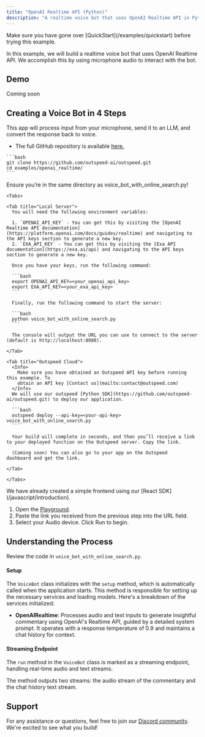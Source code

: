 ```yaml
---
title: "OpenAI Realtime API (Python)"
description: "A realtime voice bot that uses OpenAI Realtime API in Python."
---
```


<Info>
  Make sure you have gone over [QuickStart](/examples/quickstart) before trying
  this example.
</Info>

In this example, we will build a realtime voice bot that uses OpenAI Realtime API.
We accomplish this by using microphone audio to interact with the bot.

## Demo

Coming soon

## **Creating a Voice Bot in 4 Steps**

This app will process input from your microphone, send it to an LLM, and convert the response back to voice.

- The full GitHub repository is available [here.](https://github.com/outspeed-ai/outspeed.git)


<Steps>
  <Step title="Start by cloning the repository">

    ```bash
    git clone https://github.com/outspeed-ai/outspeed.git
    cd examples/openai_realtime/
    ```

  </Step>

  
  <Step title="Install Dependencies">
    <InstallOutspeedSnippet />
  </Step>

  <Step title="Run Backend">
    <Warning>
      Ensure you’re in the same directory as voice_bot_with_online_search.py!
    </Warning>

    <Tabs>

    <Tab title="Local Server">
      You will need the following environment variables:

      1. `OPENAI_API_KEY` - You can get this by visiting the [OpenAI Realtime API documentation](https://platform.openai.com/docs/guides/realtime) and navigating to the API keys section to generate a new key.
      2. `EXA_API_KEY` - You can get this by visiting the [Exa API documentation](https://exa.ai/api) and navigating to the API keys section to generate a new key.

      Once you have your keys, run the following command:

      ```bash
      export OPENAI_API_KEY=<your_openai_api_key>
      export EXA_API_KEY=<your_exa_api_key>
      ```

      Finally, run the following command to start the server:

      ```bash
      python voice_bot_with_online_search.py
      ```

      The console will output the URL you can use to connect to the server (default is http://localhost:8080).

    </Tab>

    <Tab title="Outspeed Cloud">
      <Info>
        Make sure you have obtained an Outspeed API key before running this example. To
        obtain an API key [Contact us](mailto:contact@outspeed.com)
      </Info>
      We will use our outspeed [Python SDK](https://github.com/outspeed-ai/outspeed.git) to deploy our application.

      ```bash
      outspeed deploy --api-key=<your-api-key> voice_bot_with_online_search.py
      ```

      Your build will complete in seconds, and then you’ll receive a link to your deployed function on the Outspeed server. Copy the link.

      (Coming soon) You can also go to your app on the Outspeed dashboard and get the link.

    </Tab>

    </Tabs>

  </Step>
  <Step title="Run Demo">
    We have already created a simple frontend using our [React SDK](/javascript/introduction).

  1. Open the [Playground](https://playground.outspeed.com/webrtc_input).
  2. Paste the link you received from the previous step into the URL field.
  3. Select your Audio device. Click Run to begin.

  </Step>
</Steps>

## **Understanding the Process**

Review the code in `voice_bot_with_online_search.py`.

#### **Setup**

The `VoiceBot` class initializes with the `setup` method, which is automatically called when the application starts. This method is responsible for setting up the necessary services and loading models. Here's a breakdown of the services initialized:

- **OpenAIRealtime**: Processes audio and text inputs to generate insightful commentary using OpenAI's Realtime API, guided by a detailed system prompt. It operates with a response temperature of 0.9 and maintains a chat history for context.

#### **Streaming Endpoint**

The `run` method in the `VoiceBot` class is marked as a streaming endpoint, handling real-time audio and text streams.

The method outputs two streams: the audio stream of the commentary and the chat history text stream.

## Support

For any assistance or questions, feel free to join our [Discord community](https://discord.gg/cmfFw6SYvp). We're excited to see what you build!